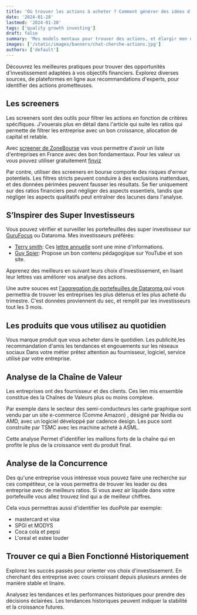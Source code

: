 ```yaml
---
title: 'Où trouver les actions à acheter ? Comment générer des idées d’investissement ?'
date: '2024-01-28'
lastmod: '2024-01-28'
tags: ['quality growth investing']
draft: false
summary: 'Mes models mentaux pour trouver des actions, et élargir mon univers d’investissement. Explorez diverses sources, de plateformes en ligne aux recommandations d’experts, pour identifier des actions prometteuses.'
images: ['/static/images/banners/chat-cherche-actions.jpg']
authors: ['default']
---
```


Découvrez les meilleures pratiques pour trouver des opportunités d'investissement adaptées à vos objectifs financiers.
Explorez diverses sources, de plateformes en ligne aux recommandations d'experts, pour identifier des actions prometteuses.

## Les screeners

Les screeners sont des outils pour filtrer les actions en fonction de critères spécifiques.
J’vouerais plus en détail dans l'article qui suite les ratios qui permette de filtrer les entreprise avec un bon croissance, allocation de capital et retable.

Avec [screener de ZoneBourse](https://www.zonebourse.com/palmares/fondamentaux/) vas vous permettre d'avoir un liste d'entreprises en France avec des bon fondamentaux.
Pour les valeur us vous pouvez utiliser gratuitement [finviz](https://finviz.com/screener.ashx?v=111&f=fa_estltgrowth_o10,fa_roe_o40,fa_roi_o50&ft=2)

Par contre, utiliser des screeners en bourse comporte des risques d'erreur potentiels.
Les filtres stricts peuvent conduire à des exclusions inattendues, et des données périmées peuvent fausser les résultats.
Se fier uniquement sur des ratios financiers peut négliger des aspects essentiels,
tandis que négliger les aspects qualitatifs peut entraîner des lacunes dans l'analyse.

## S’Inspirer des Super Investisseurs

Vous pouvez vérifier et surveiller les portefeuilles des super investisseur sur [GuruFocus](gurufocus.com) ou Dataroma.
Mes investisseurs préférés:

- [Terry smith](https://www.dataroma.com/m/holdings.php?m=FS): Ces [lettre annuelle](https://www.fundsmith.co.uk/documents/) sont une mine d'informations.
- [Guy Spier](https://www.dataroma.com/m/holdings.php?m=aq): Propose un bon contenu pédagogique sur YouTube et son site.

Apprenez des meilleurs en suivant leurs choix d'investissement, en lisant leur lettres vas améliorer vos analyse des actions.

Une autre souces est [l'aggregation de portefeuilles de Dataroma ](https://www.dataroma.com/m/g/portfolio_b.php?q=q) qui vous permettra de trouver les entreprises les plus détenus et les plus acheté du trimestre.
C'est données proviennent du sec, et remplit par les investisseurs tout les 3 mois.

## Les produits que vous utilisez au quotidien

Vous marque produit que vous acheter dans le quotidien.
Les publicité,les recommandation d'amis les tendances et engouements sur les réseaux sociaux
Dans votre métier prêtez attention au fournisseur, logiciel, service utilisé par votre entreprise.

## Analyse de la Chaîne de Valeur

Les entreprises ont des fournisseur et des clients.
Ces lien mis ensemble constitue des la Chaînes de Valeurs plus ou moins complexe.

Par exemple dans le secteur des semi-conducteurs les carte graphique sont vendu par un site e-commerce (Comme Amazon) ,
désigné par Nvidia ou AMD, avec un logiciel développé par cadence design. Les puce sont construite par TSMC avec les machine acheté à ASML.

Cette analyse Permet d'identifier les maillons forts de la chaîne qui en profite le plus de la croissance vent du produit final.

## Analyse de la Concurrence

Des qu'une entreprise vous intéresse vous pouvez faire une recherche sur ces compétiteur,
ce la vous permettra de trouver les leader ou des entreprise avec de meilleurs ratios.
Si vous avez air liquide dans votre portefeuille vous allez trouvez lind qui a de meilleur chiffres.

Cela vous permettras aussi d'identifier les duoPole par exemple:

- mastercard et visa
- SPGI et MODYS
- Coca cola et pepsi
- L'oreal et estee louder

## Trouver ce qui a Bien Fonctionné Historiquement

Explorez les succès passés pour orienter vos choix d'investissement.
En cherchant des entreprise avec cours croissant depuis plusieurs années de manière stable et linaire.

Analysez les tendances et les performances historiques pour prendre des décisions éclairées.
Les tendances historiques peuvent indiquer la stabilité et la croissance futures.
